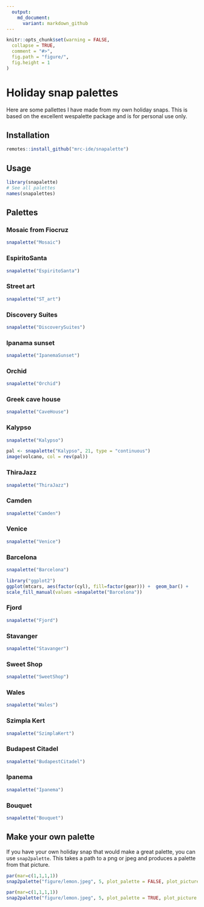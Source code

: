 ```yaml
---
  output:
    md_document:
      variant: markdown_github
---
```

  
```r
knitr::opts_chunk$set(warning = FALSE,
  collapse = TRUE,
  comment = "#>",
  fig.path = "figure/",
  fig.height = 1
)
```
# Holiday snap palettes

Here are some pallettes I have made from my own holiday snaps. This is based on the excellent wespalette package and is for personal use only.

## Installation

```r
remotes::install_github("mrc-ide/snapalette")
```

## Usage

```r
library(snapalette)
# See all palettes
names(snapalettes)
```

## Palettes

### Mosaic from Fiocruz

```r
snapalette("Mosaic")
```

### EspiritoSanta

```r
snapalette("EspiritoSanta")
```

### Street art

```r
snapalette("ST_art")
```


### Discovery Suites

```r
snapalette("DiscoverySuites")
```


### Ipanama sunset

```r
snapalette("IpanemaSunset")
```

### Orchid

```r
snapalette("Orchid")
```

### Greek cave house

```r
snapalette("CaveHouse")
```

### Kalypso

```r
snapalette("Kalypso")
```

```r
pal <- snapalette("Kalypso", 21, type = "continuous")
image(volcano, col = rev(pal))
```

### ThiraJazz

```r
snapalette("ThiraJazz")
```

### Camden

```r
snapalette("Camden")
```

### Venice

```r
snapalette("Venice")
```

### Barcelona

```r
snapalette("Barcelona")
```

```r
library("ggplot2")
ggplot(mtcars, aes(factor(cyl), fill=factor(gear))) +  geom_bar() +
scale_fill_manual(values =snapalette("Barcelona"))

```

### Fjord

```r
snapalette("Fjord")
```

### Stavanger

```r
snapalette("Stavanger")
```

### Sweet Shop

```r
snapalette("SweetShop")
```

### Wales

```r
snapalette("Wales")
```

### Szimpla Kert

```r
snapalette("SzimplaKert")
```

### Budapest Citadel

```r
snapalette("BudapestCitadel")
```

### Ipanema

```r
snapalette("Ipanema")
```

### Bouquet

```r
snapalette("Bouquet")
```


## Make your own palette

If you have your own holiday snap that would make a great palette, you can use `snap2palette`. This takes a path to a png or jpeg and produces a palette from that picture.

```r
par(mar=c(1,1,1,1))
snap2palette("figure/lemon.jpeg", 5, plot_palette = FALSE, plot_picture = TRUE)
```

```r
par(mar=c(1,1,1,1))
snap2palette("figure/lemon.jpeg", 5, plot_palette = TRUE, plot_picture = FALSE)
```